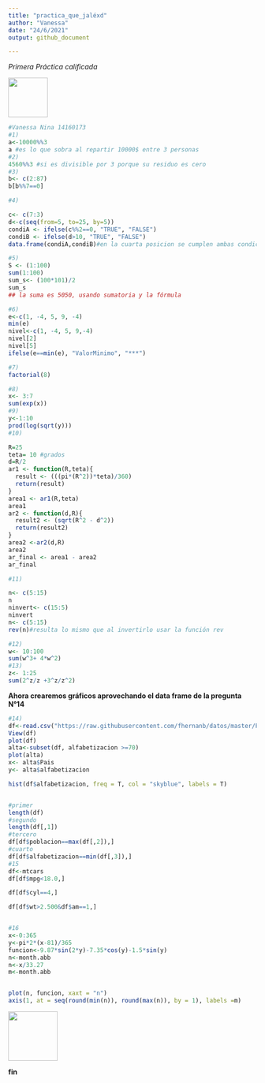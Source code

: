 ```yaml
---
title: "practica_que_jaléxd"
author: "Vanessa"
date: "24/6/2021"
output: github_document

---
```


*Primera Práctica calificada* 

<img src="https://upload.wikimedia.org/wikipedia/commons/3/3a/UNMSM_coatofarms_seal.svg" width="80" height="80">


```r
#Vanessa Nina 14160173
#1)
a<-10000%%3
a #es lo que sobra al repartir 10000$ entre 3 personas
#2)
4560%%3 #si es divisible por 3 porque su residuo es cero
#3)
b<- c(2:87)
b[b%%7==0]

#4)

c<- c(7:3)
d<-c(seq(from=5, to=25, by=5))
condiA <- ifelse(c%%2==0, "TRUE", "FALSE")
condiB <- ifelse(d>10, "TRUE", "FALSE")
data.frame(condiA,condiB)#en la cuarta posicion se cumplen ambas condiciones

#5)
S <- (1:100)
sum(1:100)
sum_s<- (100*101)/2
sum_s
## la suma es 5050, usando sumatoria y la fórmula

#6)
e<-c(1, -4, 5, 9, -4)
min(e)
nivel<-c(1, -4, 5, 9,-4)
nivel[2]
nivel[5]
ifelse(e==min(e), "ValorMinimo", "***")

#7)
factorial(8)

#8)
x<- 3:7
sum(exp(x))
#9)
y<-1:10
prod(log(sqrt(y)))
#10)

R=25
teta= 10 #grados
d=R/2
ar1 <- function(R,teta){
  result <- (((pi*(R^2))*teta)/360)
  return(result)
}
area1 <- ar1(R,teta)
area1
ar2 <- function(d,R){
  result2 <- (sqrt(R^2 - d^2))
  return(result2)
}
area2 <-ar2(d,R)
area2
ar_final <- area1 - area2
ar_final

#11)

n<- c(5:15)
n
ninvert<- c(15:5)
ninvert
n<- c(5:15)
rev(n)#resulta lo mismo que al invertirlo usar la función rev

#12)
w<- 10:100
sum(w^3+ 4*w^2)
#13)
z<- 1:25
sum(2^z/z +3^z/z^2)
```
**Ahora crearemos gráficos aprovechando el data frame de la pregunta N°14**

```r
#14)
df<-read.csv("https://raw.githubusercontent.com/fhernanb/datos/master/Paises.txt",sep="",dec=".")
View(df)
plot(df)
alta<-subset(df, alfabetizacion >=70)
plot(alta)
x<- alta$Pais
y<- alta$alfabetizacion

hist(df$alfabetizacion, freq = T, col = "skyblue", labels = T)


#primer 
length(df)
#segundo
length(df[,1])
#tercero
df[df$poblacion==max(df[,2]),]
#cuarto
df[df$alfabetizacion==min(df[,3]),]
#15
df<-mtcars
df[df$mpg<18.0,]

df[df$cyl==4,]

df[df$wt>2.500&df$am==1,]


#16
x<-0:365
y<-pi*2*(x-81)/365
funcion<-9.87*sin(2*y)-7.35*cos(y)-1.5*sin(y)
n<-month.abb
n<-x/33.27
m<-month.abb


plot(n, funcion, xaxt = "n")
axis(1, at = seq(round(min(n)), round(max(n)), by = 1), labels =m)

```

<img src="https://media.giphy.com/media/vFKqnCdLPNOKc/giphy.gif" width="100" height="100" />

**fin**


